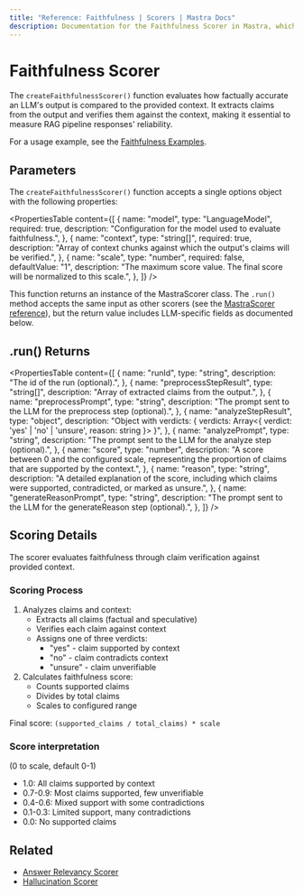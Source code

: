 ---
title: "Reference: Faithfulness | Scorers | Mastra Docs"
description: Documentation for the Faithfulness Scorer in Mastra, which evaluates the factual accuracy of LLM outputs compared to the provided context.
---

# Faithfulness Scorer

The `createFaithfulnessScorer()` function evaluates how factually accurate an LLM's output is compared to the provided context. It extracts claims from the output and verifies them against the context, making it essential to measure RAG pipeline responses' reliability.

For a usage example, see the [Faithfulness Examples](/examples/scorers/faithfulness).

## Parameters

The `createFaithfulnessScorer()` function accepts a single options object with the following properties:

<PropertiesTable
  content={[
    {
      name: "model",
      type: "LanguageModel",
      required: true,
      description: "Configuration for the model used to evaluate faithfulness.",
    },
    {
      name: "context",
      type: "string[]",
      required: true,
      description: "Array of context chunks against which the output's claims will be verified.",
    },
    {
      name: "scale",
      type: "number",
      required: false,
      defaultValue: "1",
      description: "The maximum score value. The final score will be normalized to this scale.",
    },
  ]}
/>

This function returns an instance of the MastraScorer class. The `.run()` method accepts the same input as other scorers (see the [MastraScorer reference](./mastra-scorer)), but the return value includes LLM-specific fields as documented below.

## .run() Returns

<PropertiesTable
  content={[
    {
      name: "runId",
      type: "string",
      description: "The id of the run (optional).",
    },
    {
      name: "preprocessStepResult",
      type: "string[]",
      description: "Array of extracted claims from the output.",
    },
    {
      name: "preprocessPrompt",
      type: "string",
      description: "The prompt sent to the LLM for the preprocess step (optional).",
    },
    {
      name: "analyzeStepResult",
      type: "object",
      description: "Object with verdicts: { verdicts: Array<{ verdict: 'yes' | 'no' | 'unsure', reason: string }> }",
    },
    {
      name: "analyzePrompt",
      type: "string",
      description: "The prompt sent to the LLM for the analyze step (optional).",
    },
    {
      name: "score",
      type: "number",
      description: "A score between 0 and the configured scale, representing the proportion of claims that are supported by the context.",
    },
    {
      name: "reason",
      type: "string",
      description: "A detailed explanation of the score, including which claims were supported, contradicted, or marked as unsure.",
    },
    {
      name: "generateReasonPrompt",
      type: "string",
      description: "The prompt sent to the LLM for the generateReason step (optional).",
    },
  ]}
/>

## Scoring Details

The scorer evaluates faithfulness through claim verification against provided context.

### Scoring Process

1. Analyzes claims and context:
   - Extracts all claims (factual and speculative)
   - Verifies each claim against context
   - Assigns one of three verdicts:
     - "yes" - claim supported by context
     - "no" - claim contradicts context
     - "unsure" - claim unverifiable
2. Calculates faithfulness score:
   - Counts supported claims
   - Divides by total claims
   - Scales to configured range

Final score: `(supported_claims / total_claims) * scale`

### Score interpretation

(0 to scale, default 0-1)

- 1.0: All claims supported by context
- 0.7-0.9: Most claims supported, few unverifiable
- 0.4-0.6: Mixed support with some contradictions
- 0.1-0.3: Limited support, many contradictions
- 0.0: No supported claims

## Related

- [Answer Relevancy Scorer](./answer-relevancy)
- [Hallucination Scorer](./hallucination)